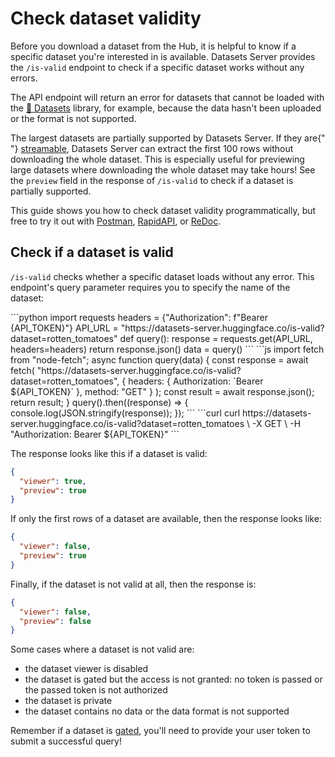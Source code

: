 # Check dataset validity

Before you download a dataset from the Hub, it is helpful to know if a specific dataset you're interested in is available. Datasets Server provides the `/is-valid` endpoint to check if a specific dataset works without any errors.

The API endpoint will return an error for datasets that cannot be loaded with the [🤗 Datasets](https://github.com/huggingface/datasets) library, for example, because the data hasn't been uploaded or the format is not supported.

<Tip warning={true}>
  The largest datasets are partially supported by Datasets Server. If they are{" "}
  <a href="https://huggingface.co/docs/datasets/stream">streamable</a>, Datasets
  Server can extract the first 100 rows without downloading the whole dataset.
  This is especially useful for previewing large datasets where downloading the
  whole dataset may take hours! See the <code>preview</code> field in the
  response of <code>/is-valid</code> to check if a dataset is partially
  supported.
</Tip>

This guide shows you how to check dataset validity programmatically, but free to try it out with [Postman](https://www.postman.com/huggingface/workspace/hugging-face-apis/request/23242779-17b761d0-b2b8-4638-a4f7-73be9049c324), [RapidAPI](https://rapidapi.com/hugging-face-hugging-face-default/api/hugging-face-datasets-api), or [ReDoc](https://redocly.github.io/redoc/?url=https://datasets-server.huggingface.co/openapi.json#operation/isValidDataset).

## Check if a dataset is valid

`/is-valid` checks whether a specific dataset loads without any error. This endpoint's query parameter requires you to specify the name of the dataset:

<inferencesnippet>
<python>
```python
import requests
headers = {"Authorization": f"Bearer {API_TOKEN}"}
API_URL = "https://datasets-server.huggingface.co/is-valid?dataset=rotten_tomatoes"
def query():
    response = requests.get(API_URL, headers=headers)
    return response.json()
data = query()
```
</python>
<js>
```js
import fetch from "node-fetch";
async function query(data) {
    const response = await fetch(
        "https://datasets-server.huggingface.co/is-valid?dataset=rotten_tomatoes",
        {
            headers: { Authorization: `Bearer ${API_TOKEN}` },
            method: "GET"
        }
    );
    const result = await response.json();
    return result;
}
query().then((response) => {
    console.log(JSON.stringify(response));
});
```
</js>
<curl>
```curl
curl https://datasets-server.huggingface.co/is-valid?dataset=rotten_tomatoes \
        -X GET \
        -H "Authorization: Bearer ${API_TOKEN}"
```
</curl>
</inferencesnippet>

The response looks like this if a dataset is valid:

```json
{
  "viewer": true,
  "preview": true
}
```

If only the first rows of a dataset are available, then the response looks like:

```json
{
  "viewer": false,
  "preview": true
}
```

Finally, if the dataset is not valid at all, then the response is:

```json
{
  "viewer": false,
  "preview": false
}
```

Some cases where a dataset is not valid are:

- the dataset viewer is disabled
- the dataset is gated but the access is not granted: no token is passed or the passed token is not authorized
- the dataset is private
- the dataset contains no data or the data format is not supported

<Tip>
  Remember if a dataset is <a href="./quick_start#gated-datasets">gated</a>,
  you'll need to provide your user token to submit a successful query!
</Tip>
